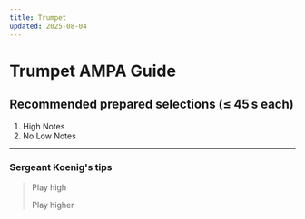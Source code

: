 ```yaml
---
title: Trumpet
updated: 2025‑08‑04
---
```


# Trumpet AMPA Guide

## Recommended prepared selections (≤ 45 s each)

1. High Notes
2. No Low Notes

---

### Sergeant Koenig's tips

> Play high
>
> Play higher
